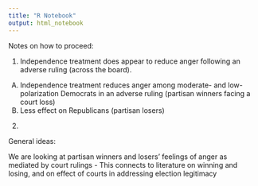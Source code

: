 ```yaml
---
title: "R Notebook"
output: html_notebook
---
```



Notes on how to proceed:

1) Independence treatment does appear to reduce anger following an adverse ruling (across the board).
  A) Independence treatment reduces anger among moderate- and low-polarization Democrats in an adverse ruling (partisan winners facing a court loss)
  B) Less effect on Republicans (partisan losers)
  
2) 

General ideas:

We are looking at partisan winners and losers' feelings of anger as mediated by court rulings
  - This connects to literature on winning and losing, and on effect of courts in addressing election legitimacy